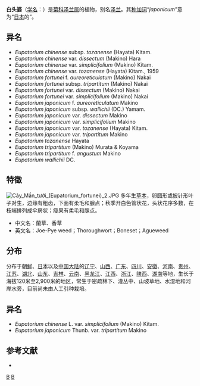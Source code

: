 {{Speciesbox 
| taxon = Eupatorium japonicum
| authority = Thunb., 1784
| image = Eupatorium japonicum flower leaf.jpg
| subdivision_ranks =[[变种|变种]]
| subdivision =
* 白头婆 ''E. j.'' var. ''japonicum''
* [[白头婆三裂叶变种|白头婆三裂叶变种]] ''E. j.'' var. ''tripartitum''
}}

'''白头婆'''（[[学名|学名]]：{{lang|la|''Eupatorium japonicum''}}）是[[菊科|菊科]][[泽兰属|泽兰属]]的植物，别名[[泽兰|泽兰]]。其[[种加词|种加词]]“''japonicum''”意为“[[日本|日本]]的”。

==异名==

* ''Eupatorium chinense'' subsp. ''tozanense'' (Hayata) Kitam.
* ''Eupatorium chinense'' var. ''dissectum'' (Makino) Hara
* ''Eupatorium chinense'' var. ''simplicifolium'' (Makino) Kitam.
* ''Eupatorium chinense'' var. ''tozanense'' (Hayata) Kitam., 1959
* ''Eupatorium fortunei'' f. ''aureoreticulatum'' (Makino) Nakai
* ''Eupatorium fortunei'' subsp. ''tripartitum'' (Makino) Nakai
* ''Eupatorium fortunei'' var. ''dissectum'' (Makino) Nakai
* ''Eupatorium fortunei'' var. ''simplicifolium'' (Makino) Nakai
* ''Eupatorium japonicum'' f. ''aureoreticulatum'' Makino
* ''Eupatorium japonicum'' subsp. ''wallichii'' (DC.) Yamam.
* ''Eupatorium japonicum'' var. ''dissectum'' Makino
* ''Eupatorium japonicum'' var. ''simplicifolium'' Makino
* ''Eupatorium japonicum'' var. ''tozanense'' (Hayata) Kitam.
* ''Eupatorium japonicum'' var. ''tripartitum'' Makino
* ''Eupatorium tozanense'' Hayata
* ''Eupatorium tripartitum'' (Makino) Murata & Koyama
* ''Eupatorium tripartitum'' f. ''angustum'' Makino
* ''Eupatorium wallichii'' DC.

== 特徵 ==
[[File:Cây_Mần_tưới_(Eupatorium_fortunei)_2.JPG|left]]
多年生[[草本|草本]]，卵圆形或披针形叶子对生，边缘有粗齿，下面有柔毛和腺点；秋季开白色管状花，头状花序多数，在枝端排列成伞房状；瘦果有柔毛和腺点。
*中文名：蘭草、香草
*英文名：Joe-Pye weed；Thoroughwort；Boneset；Agueweed

== 分布 ==
分布于[[朝鲜|朝鲜]]、[[日本|日本]]以及[[中国大陆|中国大陆]]的[[辽宁|辽宁]]、[[山西|山西]]、[[广东|广东]]、[[四川|四川]]、[[安徽|安徽]]、[[河南|河南]]、[[贵州|贵州]]、[[江苏|江苏]]、[[湖北|湖北]]、[[山东|山东]]、[[吉林|吉林]]、[[云南|云南]]、[[黑龙江|黑龙江]]、[[江西|江西]]、[[浙江|浙江]]、[[陕西|陕西]]、[[湖南|湖南]]等地，生长于海拔120米至2,900米的地区，常生于密疏林下、灌丛中、山坡草地、水湿地和河岸水旁，目前尚未由人工引种栽培。

== 异名 ==
* ''Eupatorium chinense'' L. var. ''simplicifolium'' (Makino) Kitam.
* ''Eupatorium japonicum'' Thunb. var. ''tripartitum'' Makino

== 参考文献 ==
<div class="references-small">
* {{cite web| url =http://www.bioinfo.cn/db05/KmzwSpecies.php?action=view&id=4359| title =白头婆（原变种）| work =《中国高等植物数据库全库》| publisher =中国科学院微生物研究所| author =昆明植物研究所| accessdate =2009-02-25| deadurl =yes| archiveurl =https://web.archive.org/web/20160305051300/http://www.bioinfo.cn/db05/KmzwSpecies.php?action=view&id=4359| archivedate =2016-03-05}}
</div>

{{Taxonbar|from=Q1030487}}

[[Category:泽兰属|B]]
[[Category:1784年描述的植物|B]]